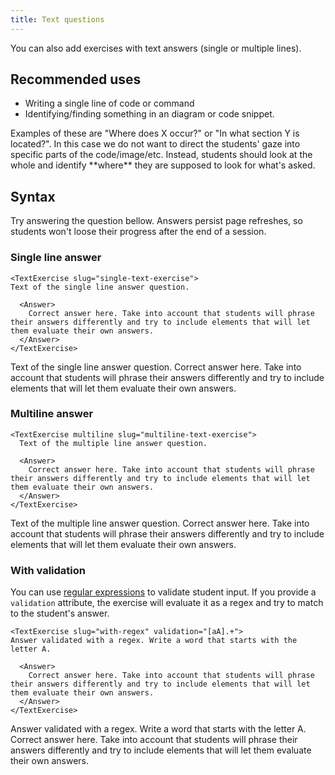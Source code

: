 ```yaml
---
title: Text questions
---
```


You can also add exercises with text answers (single or multiple lines).

## Recommended uses

- Writing a single line of code or command
- Identifying/finding something in an diagram or code snippet.

<Admonition type="tip" title="Tip">
  Examples of these are "Where does X occur?" or "In what section Y is
  located?". In this case we do not want to direct the students' gaze into
  specific parts of the code/image/etc. Instead, students should look at the
  whole and identify **where** they are supposed to look for what's asked.
</Admonition>

## Syntax

Try answering the question bellow. Answers persist page refreshes, so students won't loose their progress after the end of a session.

### Single line answer

```
<TextExercise slug="single-text-exercise">
Text of the single line answer question.

  <Answer>
    Correct answer here. Take into account that students will phrase their answers differently and try to include elements that will let them evaluate their own answers.
  </Answer>
</TextExercise>
```

<TextExercise slug="single-text-exercise">
Text of the single line answer question.

  <Answer>
    Correct answer here. Take into account that students will phrase their answers differently and try to include elements that will let them evaluate their own answers.
  </Answer>
</TextExercise>

### Multiline answer

```
<TextExercise multiline slug="multiline-text-exercise">
  Text of the multiple line answer question.

  <Answer>
    Correct answer here. Take into account that students will phrase their answers differently and try to include elements that will let them evaluate their own answers.
  </Answer>
</TextExercise>
```

<TextExercise multiline slug="multiline-text-exercise">
  Text of the multiple line answer question.

  <Answer>
    Correct answer here. Take into account that students will phrase their answers differently and try to include elements that will let them evaluate their own answers.
  </Answer>
</TextExercise>

### With validation

You can use [regular expressions](https://developer.mozilla.org/en-US/docs/Web/JavaScript/Guide/Regular_expressions) to validate student input. If you provide a `validation` attribute, the exercise will evaluate it as a regex and try to match to the student's answer.

```
<TextExercise slug="with-regex" validation="[aA].+">
Answer validated with a regex. Write a word that starts with the letter A.

  <Answer>
    Correct answer here. Take into account that students will phrase their answers differently and try to include elements that will let them evaluate their own answers.
  </Answer>
</TextExercise>
```

<TextExercise slug="with-regex" validation="[aA].+">
Answer validated with a regex. Write a word that starts with the letter A.

  <Answer>
    Correct answer here. Take into account that students will phrase their answers differently and try to include elements that will let them evaluate their own answers.
  </Answer>
</TextExercise>

